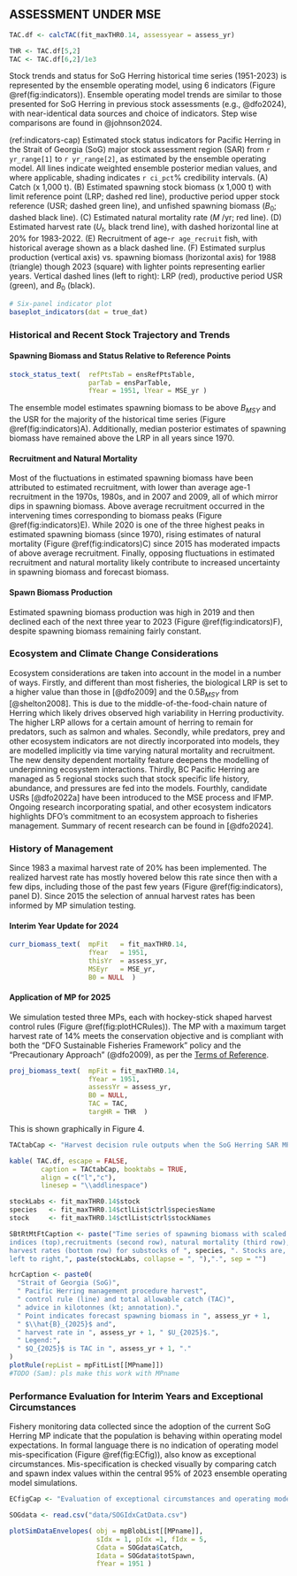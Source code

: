 ## ASSESSMENT UNDER MSE {-#sec:assessment}

```r
TAC.df <- calcTAC(fit_maxTHR0.14, assessyear = assess_yr)

THR <- TAC.df[5,2]
TAC <- TAC.df[6,2]/1e3
```

Stock trends and status for SoG Herring historical time series (1951-2023)
is represented by the ensemble operating model, using 6 indicators 
(Figure \@ref(fig:indicators)).
Ensemble operating model trends are similar to those presented for SoG Herring 
in previous stock assessments (e.g., @dfo2024), with  near-identical data 
sources and choice of indicators.
Step wise comparisons are found in @johnson2024.


(ref:indicators-cap) Estimated stock status indicators for Pacific Herring in the Strait of Georgia (SoG) major stock assessment region (SAR) from `r yr_range[1]` to `r yr_range[2]`, as estimated by the ensemble operating model. All lines indicate weighted ensemble posterior median values, and where applicable, shading indicates `r ci_pct`\% credibility intervals. (A) Catch (x 1,000 t). (B) Estimated spawning stock biomass (x 1,000 t) with limit reference point (LRP; dashed red line), productive period upper stock reference (USR; dashed green line), and unfished spawning biomass ($B_0$; dashed black line). (C) Estimated natural mortality rate ($M$ /yr; red line). (D) Estimated harvest rate ($U_t$, black trend line), with dashed horizontal line at 20\% for 1983-2022. (E) Recruitment of age-`r age_recruit` fish, with historical average shown as a black dashed line. (F) Estimated surplus production (vertical axis) vs. spawning biomass (horizontal axis) for 1988 (triangle) though 2023 (square) with lighter points representing earlier years. Vertical dashed lines (left to right): LRP (red), productive period USR (green), and $B_0$ (black).

```r
# Six-panel indicator plot
baseplot_indicators(dat = true_dat)
```

### Historical and Recent Stock Trajectory and Trends {-}

#### Spawning Biomass and Status Relative to Reference Points {-}

```r
stock_status_text(  refPtsTab = ensRefPtsTable,
                    parTab = ensParTable,
                    fYear = 1951, lYear = MSE_yr )
```

The ensemble model estimates spawning biomass to be above $B_{MSY}$ and
the USR for the majority of the historical time series 
(Figure \@ref(fig:indicators)A).
Additionally, median posterior estimates of spawning biomass have remained
above the LRP in all years since 1970.

#### Recruitment and Natural Mortality {-}
Most of the fluctuations in estimated spawning biomass have been attributed 
to estimated recruitment, with lower than average age-1 recruitment in the 1970s, 
1980s, and in 2007 and 2009, all of which mirror dips in spawning biomass. 
Above average recruitment occurred in the intervening times corresponding to
biomass peaks (Figure \@ref(fig:indicators)E). 
While 2020 is one of the three highest peaks in estimated spawning biomass 
(since 1970), rising estimates of natural mortality (Figure \@ref(fig:indicators)C)
since 2015 has moderated impacts of above average recruitment.
Finally, opposing fluctuations in estimated recruitment and natural mortality 
likely contribute to increased uncertainty in spawning biomass and 
forecast biomass.

#### Spawn Biomass Production {-}

Estimated spawning biomass production was high in 2019 and then declined each 
of the next three year to 2023 (Figure \@ref(fig:indicators)F), despite spawning
biomass remaining fairly constant.

<!-- #### Fishing Mortality {-} 
JC: not including because not talking about RR-->

### Ecosystem and Climate Change Considerations {-}

Ecosystem considerations are taken into account in the model in a number of ways.
Firstly, and different than most fisheries, the biological LRP is set to a 
higher value than those in [@dfo2009] and the 0.5$B_{MSY}$ from
[@shelton2008]. This is due to the middle-of-the-food-chain nature of 
Herring which likely drives observed high variability in Herring productivity.
The higher LRP allows for a certain amount of herring to remain for predators, such as
salmon and whales.
Secondly, while predators, prey and other ecosystem indicators are not directly 
incorporated into models, they are modelled implicitly via time varying natural 
mortality and recruitment. The new density dependent mortality feature
deepens the modelling of underpinning ecosystem interactions.
Thirdly, BC Pacific Herring are managed as 5 regional stocks such that stock specific 
life history, abundance, and pressures are fed into the models. 
Fourthly, candidate USRs [@dfo2022a] have been introduced to the MSE process and IFMP.
Ongoing research incorporating spatial, and other ecosystem indicators highlights
DFO's commitment to an ecosystem approach to fisheries management.
Summary of recent research can be found in [@dfo2024].

<!--### History of Management Decisions,; Landings/Harvest/Effort, TAC \& Catch Advice] {-}-->
### History of Management {-}

Since 1983 a maximal harvest rate of 20% has been implemented. The realized 
harvest rate has mostly hovered below this rate since then with a few dips,
including those of the past few years (Figure \@ref(fig:indicators), panel D).
Since 2015 the selection of annual harvest rates has been informed by 
MP simulation testing.

<!-- SP: I think these details are explained under "Management Procedures" in 
the appendix, except for the years of data used. 
Suggest that anything necessary for understanding be moved there. 
### Projections {-#sec:projections}

-JC: explain the process under full MSE
REMIND READER THAT THE ENSEMBLE OM REPRESENTS THE HISTORY AS 1951-2023, AND THEN THAT 2024 and 2025,
ARE INTERIM YEARS IN WHICH WE DO NOT REFIT THE OM BUT RATHER USE THE
ESIMTATION MODEL COMPONENT OF THE MP TO ESTIMATE STOCK STATUS (2024), 
PROJECT THE STOCK FORWARD (TO 2025), AND THEN FEED THAT ESTMATE TO THE HCR.
-->
#### Interim Year Update for 2024 {-}

```r
curr_biomass_text(  mpFit   = fit_maxTHR0.14,
                    fYear   = 1951, 
                    thisYr  = assess_yr,
                    MSEyr   = MSE_yr,
                    B0 = NULL  )
```

#### Application of MP for 2025 {-}

<!-- Simulation of the management procedures has two components that are held constant:
the data and the estimation model, and the the third component which we vary: 
the management procedure (harvest control rule).  
I think we can do without the above sentence SP -->

We simulation tested three MPs, each with hockey-stick shaped harvest control rules 
(Figure \@ref(fig:plotHCRules)). The MP with a maximum target harvest rate of 14% 
meets the conservation objective and
is compliant with both the “DFO Sustainable Fisheries Framework” policy and 
the "Precautionary Approach" (@dfo2009), as per the 
[Terms of Reference](https://www.dfo-mpo.gc.ca/csas-sccs/Schedule-Horraire/2024/09_23-eng.html). 

```r
proj_biomass_text(  mpFit = fit_maxTHR0.14,
                    fYear = 1951, 
                    assessYr = assess_yr,
                    B0 = NULL,
                    TAC = TAC,
                    targHR = THR  )
```
This is shown graphically in Figure 4.

<!-- ### Harvest Decision Rule Outputs {-}-->
```r

TACtabCap <- "Harvest decision rule outputs when the SoG Herring SAR MP is applied to data up to 2024."

kable( TAC.df, escape = FALSE, 
        caption = TACtabCap, booktabs = TRUE,
        align = c("l","c"),
        linesep = "\\addlinespace")
```

```r

stockLabs <- fit_maxTHR0.14$stock
species   <- fit_maxTHR0.14$ctlList$ctrl$speciesName
stock     <- fit_maxTHR0.14$ctlList$ctrl$stockNames

SBtRtMtFtCaption <- paste("Time series of spawning biomass with scaled spawn 
indices (top),recruitments (second row), natural mortality (third row), and
harvest rates (bottom row) for substocks of ", species, ". Stocks are, from 
left to right,", paste(stockLabs, collapse = ", "),".", sep = "")
```

```r
hcrCaption <- paste0(
  "Strait of Georgia (SoG)",
  " Pacific Herring management procedure harvest",
  " control rule (line) and total allowable catch (TAC)",
  " advice in kilotonnes (kt; annotation).",
  " Point indicates forecast spawning biomass in ", assess_yr + 1,
  " $\\hat{B}_{2025}$ and",
  " harvest rate in ", assess_yr + 1, " $U_{2025}$.",
  " Legend:",
  " $Q_{2025}$ is TAC in ", assess_yr + 1, "."
)
plotRule(repList = mpFitList[[MPname]])
#TODO (Sam): pls make this work with MPname 
```

<!--### Evaluation of Exceptional Circumstances {-}-->
### Performance Evaluation for Interim Years and Exceptional Circumstances {-}

Fishery monitoring data collected since the adoption of the current SoG
Herring MP indicate that the population is behaving within operating 
model expectations. In formal language there is no indication of operating
model mis-specification (Figure \@ref(fig:ECfig)), also know as exceptional
circumstances. Mis-specification is checked visually by comparing catch and 
spawn index values within the central 95% of 2023 ensemble operating 
model simulations.

<!-- For ECfig:
JC: Why is the uncertainty in the index larger than SB?

SDNJ: Because the noise in the index is the uncertainty in SSB (process error) plus 
uncertainty in spawn index (observation error)-->

```r
ECfigCap <- "Evaluation of exceptional circumstances and operating model mis-specification: graphical comparison of simulation envelopes from the ensemble model and catch and spawn index data from interim year(s). Panels show the central 95\\% of projected simulated data, including spawn index data (top) and catch (bottom) under the weighted ensemble 2023 SoG operating model. Forward projections in time (15-years) represent the maxTHR0.14 MP. Realised data are overlaid as points for the history (black) and projection years (red)."

SOGdata <- read.csv("data/SOGIdxCatData.csv")

plotSimDataEnvelopes( obj = mpBlobList[[MPname]],
                      sIdx = 1, pIdx =1, fIdx = 5,
                      Cdata = SOGdata$Catch,
                      Idata = SOGdata$totSpawn,
                      fYear = 1951 )

```
